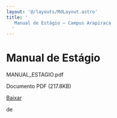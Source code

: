 ```yaml
---
layout: '@/layouts/MdLayout.astro'
title: '
   Manual de Estágio — Campus Arapiraca
  '
---
```




Manual de Estágio
=================











 MANUAL\_ESTAGIO.pdf
   

 Documento PDF
 (217.8KB)
 

[Baixar](https://arapiraca.ufal.br/graduacao/ciencia-da-computacao/documentos/manual_estagio.pdf/@@download/file/MANUAL_ESTAGIO.pdf) 



























 de
 

















